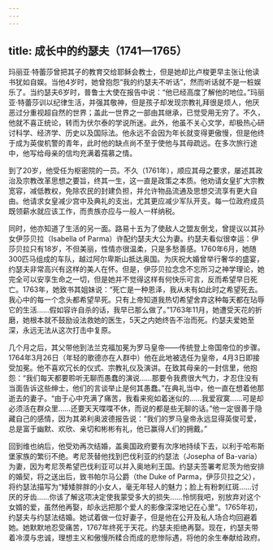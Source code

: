 ```yaml
---
---
---
```

title: 成长中的约瑟夫（1741—1765）
---




玛丽亚·特蕾莎曾把其子的教育交给耶稣会教士，但是她却比卢梭更早主张让他读书犹如自娱。当他4岁时，她曾抱怨“我的约瑟夫不听话”，然而听话就不是一桩娱乐了。当约瑟夫6岁时，普鲁士大使在报告中说：“他已经高度了解他的地位。”玛丽亚·特蕾莎训以纪律生活，并强其敬神，但是孩子却发现宗教礼拜很是烦人，他厌恶过分重视超自然的世界；盖此一世界之一部由其继承，已觉受用无穷了。不久，他就不喜正统论，转而为伏尔泰的学说所迷。此外，他虽不关心文学，却极热心研讨科学、经济学、历史以及国际法。他永远不会因为年长就变得更傲慢，但是他终于成为英俊机警的青年，此时他的缺点尚不至于使他与其母疏远。在多次旅行途中，他写给母亲的信均充满着孺慕之情。

到了20岁，他受任为枢密院的一员。不久（1761年），顺应其母之要求，屡述其政治及宗教改革思想之要旨，终其一生，这一直是政策之本质。他劝请女皇扩大宗教宽容，减低教权，免除农民的封建负担，并允许物品流通及思想交流享有更大自由。他请求女皇减少宫中及典礼的支出，尤其更应减少军队开支。每一位政府成员既领薪水就应该工作，而贵族亦应与一般人一样纳税。

同时，他亦知道了生活的另一面。路易十五为了使敌人之盟友倒戈，曾提议以其孙女伊莎贝拉（Isabella of Parma）许配约瑟夫大公为妻。约瑟夫看似很幸运：伊莎贝拉只有18岁，不但美丽，性情亦很温柔，只是多愁善感。1760年6月，她随300匹马组成的车队，越过阿尔卑斯山抵达奥国。为庆祝大婚曾举行奢华的盛宴，约瑟夫非常高兴有这样的美人在怀。但是，伊莎贝拉念念不忘所习之神学理论，她完全可以安享生命之一切，但是她并不觉得这样有何快乐可言，反而希望早日死亡。1763年，她致书其姐妹说：“死亡是一种恩泽，我从未有如此时之希望死去。我心中的每一个念头都希望早死。只有上帝知道我热切希望舍弃这种每天都在玷辱它的生活……假如容许自杀的话，我早已那么做了。”1763年11月，她遭受天花的折磨，她根本就不鼓励设法救她的医生，5天之内她终告不治而死。约瑟夫爱她至深，永远无法从这次打击中复原。

几个月之后，其父带他到法兰克福加冕为罗马皇帝——传统登上帝国帝位的步骤。1764年3月26日（年轻的歌德亦在人群中）他在此地被选任为皇帝，4月3日即接受加冕。他不喜欢冗长的仪式、宗教礼仪及演讲。在致其母亲的一封信里，他抱怨：“我们每天都要聆听无聊而愚蠢的演说……那要令我费很大气力，才忍住没有当面告诉这些绅士，他们的言谈举止是何其愚蠢。”在典礼当中，他一直在想着他那逝去的妻子。“由于心中充满了痛苦，我看来宛如着迷似的……我爱寂寞……可是却必须活在群众里……还要天天喋喋不休，而说的都是些无聊的话。”他一定很善于隐藏自己的感情，因为其弟利奥波德报告说：“我们的罗马皇帝永远显得英俊可爱，总是富于幽默、欢欣、亲切和彬彬有礼，他已赢得人们的拥戴。”

回到维也纳后，他受劝再次结婚，盖奥国政府要有次序地持续下去，以利于哈布斯堡家族的繁衍不绝。考尼茨替他找到巴伐利亚的约瑟法（Josepha of Ba-varia）为妻，因为考尼茨希望巴伐利亚可以并入奥地利王国。约瑟夫签署考尼茨为他安排的婚契，将之送出后，致书帕尔马公爵（the Duke of Parma，伊莎贝拉之父），将约瑟法描写为“矮矮胖胖的小女人，毫无年轻人的魅力；脸上有粉刺红斑……讨厌的牙齿……你该了解这项决定使我蒙受多大的损失……怜悯我吧，别放弃对这个女婿的爱，虽然他再娶，却永远把那个爱人的影像深深地记在心里”。1765年初，约瑟夫与约瑟法结婚。她试着做一位好妻子，但是他在公开及私人场合均回避着她。她默默地忍受痛苦，1767年终死于天花。约瑟夫拒绝再娶。现在，约瑟夫带着冷漠与忠诚，理想主义和傲慢所糅合而成的悲惨际遇，将他的余生奉献给政府。
